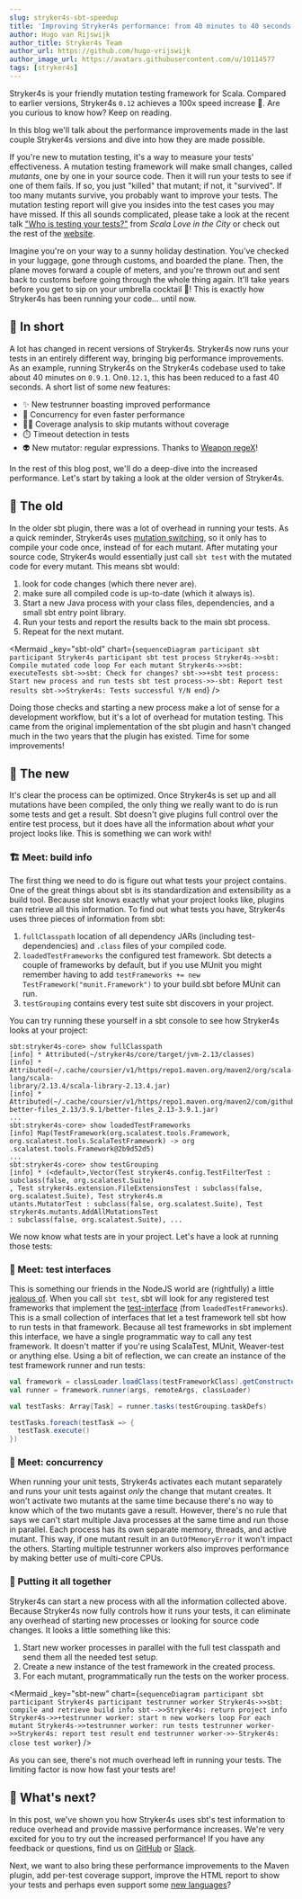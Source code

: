 ```yaml
---
slug: stryker4s-sbt-speedup
title: 'Improving Stryker4s performance: from 40 minutes to 40 seconds'
author: Hugo van Rijswijk
author_title: Stryker4s Team
author_url: https://github.com/hugo-vrijswijk
author_image_url: https://avatars.githubusercontent.com/u/10114577
tags: [stryker4s]
---
```


Stryker4s is your friendly mutation testing framework for Scala. Compared to earlier versions, Stryker4s `0.12` achieves a 100x speed increase 🤯. Are you curious to know how? Keep on reading.

In this blog we'll talk about the performance improvements made in the last couple Stryker4s versions and dive into how they are made possible.

<!--truncate-->

If you're new to mutation testing, it's a way to measure your tests' effectiveness. A mutation testing framework will make small changes, called _mutants_, one by one in your source code. Then it will run your tests to see if one of them fails. If so, you just "killed" that mutant; if not, it "survived". If too many mutants survive, you probably want to improve your tests. The mutation testing report will give you insides into the test cases you may have missed. If this all sounds complicated, please take a look at the recent talk ["Who is testing your tests?"](https://www.youtube.com/watch?v=Vq9eqZzblfg) from _Scala Love in the City_ or check out the rest of the [website](/).

Imagine you're on your way to a sunny holiday destination. You've checked in your luggage, gone through customs, and boarded the plane. Then, the plane moves forward a couple of meters, and you're thrown out and sent back to customs before going through the whole thing again. It'll take years before you get to sip on your umbrella cocktail 🍹! This is exactly how Stryker4s has been running your code… until now.

## 📃 In short

A lot has changed in recent versions of Stryker4s. Stryker4s now runs your tests in an entirely different way, bringing big performance improvements. As an example, running Stryker4s on the Stryker4s codebase used to take about 40 minutes on `0.9.1`. On`0.12.1`, this has been reduced to a fast 40 seconds. A short list of some new features:

- ✨ New testrunner boasting improved performance
- 🔀 Concurrency for even faster performance
- 🕵️‍♀️ Coverage analysis to skip mutants without coverage
- ⏱️ Timeout detection in tests
- 👽 New mutator: regular expressions. Thanks to [Weapon regeX](https://github.com/stryker-mutator/weapon-regex/)!

In the rest of this blog post, we'll do a deep-dive into the increased performance. Let's start by taking a look at the older version of Stryker4s.

## 🐌 The old

In the older sbt plugin, there was a lot of overhead in running your tests. As a quick reminder, Stryker4s uses [mutation switching](https://stryker-mutator.io/blog/mutation-switching/), so it only has to compile your code once, instead of for each mutant. After mutating your source code, Stryker4s would essentially just call `sbt test` with the mutated code for every mutant. This means sbt would:

1. look for code changes (which there never are).
1. make sure all compiled code is up-to-date (which it always is).
1. Start a new Java process with your class files, dependencies, and a small sbt entry point library.
1. Run your tests and report the results back to the main sbt process.
1. Repeat for the next mutant.


<Mermaid
  _key="sbt-old"
  chart={`
sequenceDiagram
  participant sbt
  participant Stryker4s
  participant sbt test process
  Stryker4s->>sbt: Compile mutated code
  loop For each mutant
    Stryker4s->>sbt: executeTests
    sbt->>sbt: Check for changes?
    sbt->>+sbt test process: Start new process and run tests
    sbt test process->>-sbt: Report test results
    sbt->>Stryker4s: Tests successful Y/N
  end
`}
/>

Doing those checks and starting a new process make a lot of sense for a development workflow, but it's a lot of overhead for mutation testing. This came from the original implementation of the sbt plugin and hasn't changed much in the two years that the plugin has existed. Time for some improvements!

## 🐣 The new

It's clear the process can be optimized. Once Stryker4s is set up and all mutations have been compiled, the only thing we really want to do is run some tests and get a result. Sbt doesn't give plugins full control over the entire test process, but it does have all the information about _what_ your project looks like. This is something we can work with!

### 🏗️ Meet: build info

The first thing we need to do is figure out what tests your project contains. One of the great things about sbt is its standardization and extensibility as a build tool. Because sbt knows exactly what your project looks like, plugins can retrieve all this information. To find out what tests you have, Stryker4s uses three pieces of information from sbt:

1. `fullClasspath` location of all dependency JARs (including test-dependencies) and `.class` files of your compiled code.
1. `loadedTestFrameworks` the configured test framework. Sbt detects a couple of frameworks by default, but if you use MUnit you might remember having to add `testFrameworks += new TestFramework("munit.Framework")` to your build.sbt before MUnit can run.
1. `testGrouping` contains every test suite sbt discovers in your project.

You can try running these yourself in a sbt console to see how Stryker4s looks at your project:

```
sbt:stryker4s-core> show fullClasspath
[info] * Attributed(~/stryker4s/core/target/jvm-2.13/classes)
[info] * Attributed(~/.cache/coursier/v1/https/repo1.maven.org/maven2/org/scala-lang/scala-
library/2.13.4/scala-library-2.13.4.jar)
[info] * Attributed(~/.cache/coursier/v1/https/repo1.maven.org/maven2/com/github/pathikrit/
better-files_2.13/3.9.1/better-files_2.13-3.9.1.jar)
...
sbt:stryker4s-core> show loadedTestFrameworks
[info] Map(TestFramework(org.scalatest.tools.Framework, org.scalatest.tools.ScalaTestFramework) -> org
.scalatest.tools.Framework@2b9d52d5)
...
sbt:stryker4s-core> show testGrouping
[info] * (<default>,Vector(Test stryker4s.config.TestFilterTest : subclass(false, org.scalatest.Suite)
, Test stryker4s.extension.FileExtensionsTest : subclass(false, org.scalatest.Suite), Test stryker4s.m
utants.MutatorTest : subclass(false, org.scalatest.Suite), Test stryker4s.mutants.AddAllMutationsTest
: subclass(false, org.scalatest.Suite), ...
```

We now know what tests are in your project. Let's have a look at running those tests:

### 🧪 Meet: test interfaces

This is something our friends in the NodeJS world are (rightfully) a little [jealous of](https://stryker-mutator.io/docs/stryker-js/plugins#test-runners). When you call `sbt test`, sbt will look for any registered test frameworks that implement the [test-interface](https://github.com/sbt/test-interface) (from `loadedTestFrameworks`). This is a small collection of interfaces that let a test framework tell sbt how to run tests in that framework. Because all test frameworks in sbt implement this interface, we have a single programmatic way to call any test framework. It doesn't matter if you're using ScalaTest, MUnit, Weaver-test or anything else. Using a bit of reflection, we can create an instance of the test framework runner and run tests:

```scala
val framework = classLoader.loadClass(testFrameworkClass).getConstructor().newInstance().asInstanceOf[Framework]
val runner = framework.runner(args, remoteArgs, classLoader)

val testTasks: Array[Task] = runner.tasks(testGrouping.taskDefs)

testTasks.foreach(testTask => {
  testTask.execute()
})
```

### 🔀 Meet: concurrency

When running your unit tests, Stryker4s activates each mutant separately and runs your unit tests against _only_ the change that mutant creates. It won't activate two mutants at the same time because there's no way to know which of the two mutants gave a result. However, there's no rule that says we can't start multiple Java processes at the same time and run those in parallel. Each process has its own separate memory, threads, and active mutant. This way, if one mutant result in an `OutOfMemoryError` it won't impact the others. Starting multiple testrunner workers also improves performance by making better use of multi-core CPUs.

### 🧰 Putting it all together

Stryker4s can start a new process with all the information collected above. Because Stryker4s now fully controls how it runs your tests, it can eliminate any overhead of starting new processes or looking for source code changes. It looks a little something like this:

1. Start new worker processes in parallel with the full test classpath and send them all the needed test setup.
1. Create a new instance of the test framework in the created process.
1. For each mutant, programmatically run the tests on the worker process.

<Mermaid
  _key="sbt-new"
  chart={`
sequenceDiagram
  participant sbt
  participant Stryker4s
  participant testrunner worker
  Stryker4s->>sbt: compile and retrieve build info
  sbt-->>Stryker4s: return project info
  Stryker4s->>+testrunner worker: start n new workers
  loop For each mutant
    Stryker4s->>testrunner worker: run tests
    testrunner worker->>Stryker4s: report test result
  end
  testrunner worker->>-Stryker4s: close test worker
`}
/>

As you can see, there's not much overhead left in running your tests. The limiting factor is now how fast your tests are!

## 🔮 What's next?

In this post, we've shown you how Stryker4s uses sbt's test information to reduce overhead and provide massive performance increases. We're very excited for you to try out the increased performance! If you have any feedback or questions, find us on [GitHub](github.com/stryker-mutator/stryker4s) or [Slack](https://join.slack.com/t/stryker-mutator/shared_invite/enQtOTUyMTYyNTg1NDQ0LTU4ODNmZDlmN2I3MmEyMTVhYjZlYmJkOThlNTY3NTM1M2QxYmM5YTM3ODQxYmJjY2YyYzllM2RkMmM1NjNjZjM).

Next, we want to also bring these performance improvements to the Maven plugin, add per-test coverage support, improve the HTML report to show your tests and perhaps even support some [new languages](https://github.com/stryker-mutator/stryker4k)?
